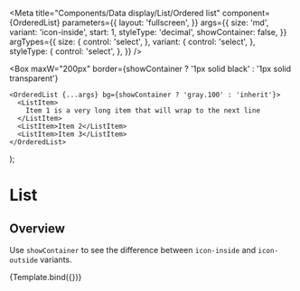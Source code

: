 


<Meta
  title="Components/Data display/List/Ordered list"
  component={OrderedList}
  parameters={{
    layout: 'fullscreen',
  }}
  args={{
    size: 'md',
    variant: 'icon-inside',
    start: 1,
    styleType: 'decimal',
    showContainer: false,
  }}
  argTypes={{
    size: {
      control: 'select',
    },
    variant: {
      control: 'select',
    },
    styleType: {
      control: 'select',
    },
  }}
/>

  <Box
    maxW="200px"
    border={showContainer ? '1px solid black' : '1px solid transparent'}
  >
    <OrderedList {...args} bg={showContainer ? 'gray.100' : 'inherit'}>
      <ListItem>
        Item 1 is a very long item that will wrap to the next line
      </ListItem>
      <ListItem>Item 2</ListItem>
      <ListItem>Item 3</ListItem>
    </OrderedList>
  </Box>
);

# List

## Overview

Use `showContainer` to see the difference between `icon-inside` and `icon-outside` variants.

<Canvas>
  <Story name="Ordered list">{Template.bind({})}</Story>
</Canvas>

<ArgsTable story="Ordered list" />
